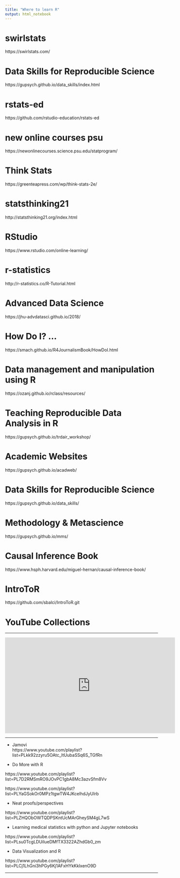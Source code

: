 ```yaml
---
title: "Where to learn R"
output: html_notebook
---
```


# swirlstats

https://swirlstats.com/


# Data Skills for Reproducible Science


https://gupsych.github.io/data_skills/index.html


# rstats-ed


https://github.com/rstudio-education/rstats-ed


# new online courses psu

https://newonlinecourses.science.psu.edu/statprogram/




# Think Stats

https://greenteapress.com/wp/think-stats-2e/


# statsthinking21

http://statsthinking21.org/index.html


# RStudio  

https://www.rstudio.com/online-learning/


# r-statistics

http://r-statistics.co/R-Tutorial.html


# Advanced Data Science

https://jhu-advdatasci.github.io/2018/

# How Do I? …

https://smach.github.io/R4JournalismBook/HowDoI.html

# Data management and manipulation using R 

https://ozanj.github.io/rclass/resources/

# Teaching Reproducible Data Analysis in R

https://gupsych.github.io/trdair_workshop/

# Academic Websites

https://gupsych.github.io/acadweb/

# Data Skills for Reproducible Science

https://gupsych.github.io/data_skills/

# Methodology & Metascience 

https://gupsych.github.io/mms/

# Causal Inference Book

https://www.hsph.harvard.edu/miguel-hernan/causal-inference-book/

# IntroToR

https://github.com/sbalci/IntroToR.git


# YouTube Collections

---

<iframe width="560" height="315" src="https://www.youtube.com/embed/videoseries?list=PLxRBOaoEoP4KUSgmcNjSGBFu7PYipGVrX" frameborder="0" allow="accelerometer; autoplay; encrypted-media; gyroscope; picture-in-picture" allowfullscreen></iframe>


---

- Jamovi  
https://www.youtube.com/playlist?list=PLkk92zzyru5OAtc_ItUubaSSq6S_TGfRn

- Do More with R  

https://www.youtube.com/playlist?list=PL7D2RMSmRO9JOvPC1gbA8Mc3azvSfm8Vv

https://www.youtube.com/playlist?list=PLYaGSokOr0MPz1tgwTW4JKcelhdJyUIrb

- Neat proofs/perspectives

https://www.youtube.com/playlist?list=PLZHQObOWTQDPSKntUcMArGheySM4gL7wS

- Learning medical statistics with python and Jupyter notebooks

https://www.youtube.com/playlist?list=PLsu0TcgLDUiIueDMfTX3322AZhdGb0_zm

- Data Visualization and R

https://www.youtube.com/playlist?list=PLCj1LhGni3hPGy6Kj1AFxHYkKklxenO9D



---
